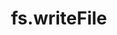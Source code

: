 ---
id: "node_med_007"
questionType: "MULTIPLE_CHOICE"
title: "fs.writeFile"
description: "What happens if the file already exists when using fs.writeFile?"
difficulty: "MEDIUM"
category: "Node.js"
options:
  - "It appends data"
  - "It throws an error"
  - "It overwrites the file"
  - "It renames the file"
correctAnswer: 2
---